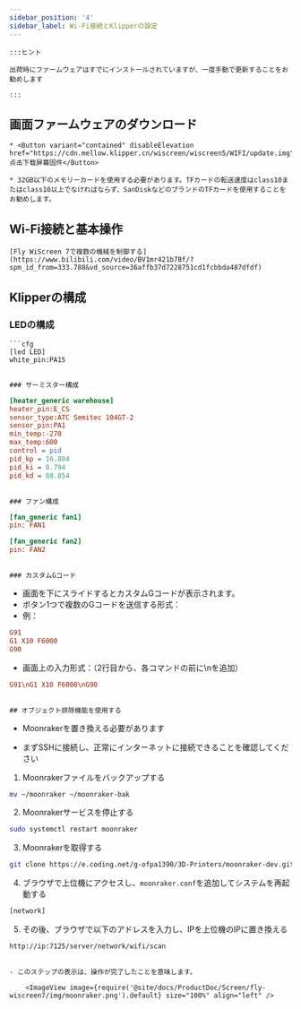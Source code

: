 ```yaml
---
sidebar_position: '4'
sidebar_label: Wi-Fi接続とKlipperの設定
---
```




```
:::ヒント

出荷時にファームウェアはすでにインストールされていますが、一度手動で更新することをお勧めします

:::
```

## 画面ファームウェアのダウンロード

```
* <Button variant="contained" disableElevation href="https://cdn.mellow.klipper.cn/wiscreen/wiscreen5/WIFI/update.img">点击下载屏幕固件</Button>

* 32GB以下のメモリーカードを使用する必要があります。TFカードの転送速度はclass10またはclass10以上でなければならず、SanDiskなどのブランドのTFカードを使用することをお勧めします。
```

## Wi-Fi接続と基本操作

```
[Fly WiScreen 7で複数の機械を制御する](https://www.bilibili.com/video/BV1mr421b7Bf/?spm_id_from=333.788&vd_source=36affb37d7228751cd1fcbbda487dfdf)
```

## Klipperの構成

### LEDの構成

```
```cfg
[led LED]
white_pin:PA15
```
```

### サーミスター構成

```
```cfg
[heater_generic warehouse]
heater_pin:E_CS
sensor_type:ATC Semitec 104GT-2
sensor_pin:PA1
min_temp:-270
max_temp:600
control = pid
pid_kp = 16.804
pid_ki = 0.794
pid_kd = 88.854
```
```

### ファン構成

```
```cfg
[fan_generic fan1]
pin: FAN1
```


```cfg
[fan_generic fan2]
pin: FAN2
```
```

### カスタムGコード

```
* 画面を下にスライドするとカスタムGコードが表示されます。
* ボタン1つで複数のGコードを送信する形式：
* 例：

```cfg
G91
G1 X10 F6000
G90
```

* 画面上の入力形式：（2行目から、各コマンドの前に\nを追加）

```cfg
G91\nG1 X10 F6000\nG90
```
```

## オブジェクト排除機能を使用する

```
* Moonrakerを置き換える必要があります

* まずSSHに接続し、正常にインターネットに接続できることを確認してください

1. Moonrakerファイルをバックアップする

```bash
mv ~/moonraker ~/moonraker-bak
```

2. Moonrakerサービスを停止する

```bash
sudo systemctl restart moonraker
```

3. Moonrakerを取得する

```bash
git clone https://e.coding.net/g-ofpa1390/3D-Printers/moonraker-dev.git -b flylcd-dev moonraker
```

4. ブラウザで上位機にアクセスし、`moonraker.conf`を追加してシステムを再起動する

```bash
[network]
```

5. その後、ブラウザで以下のアドレスを入力し、IPを上位機のIPに置き換える

```bash
http://ip:7125/server/network/wifi/scan
```
```

- このステップの表示は、操作が完了したことを意味します。

    <ImageView image={require('@site/docs/ProductDoc/Screen/fly-wiscreen7/img/moonraker.png').default} size="100%" align="left" />
